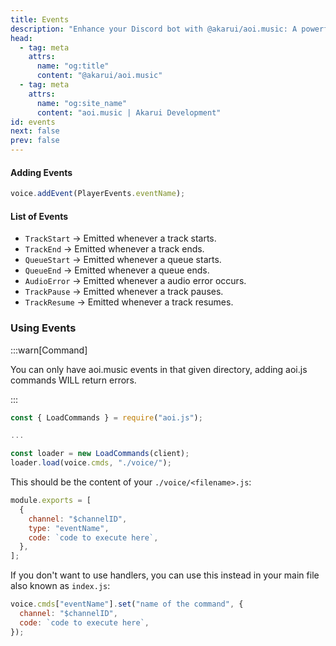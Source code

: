 ```yaml
---
title: Events
description: "Enhance your Discord bot with @akarui/aoi.music: A powerful TypeScript-based JavaScript library for music operations in aoi.js."
head:
  - tag: meta
    attrs:
      name: "og:title"
      content: "@akarui/aoi.music"
  - tag: meta
    attrs:
      name: "og:site_name"
      content: "aoi.music | Akarui Development"
id: events
next: false
prev: false
---
```


#### Adding Events

```js
voice.addEvent(PlayerEvents.eventName);
```

#### List of Events

- `TrackStart` &rarr; Emitted whenever a track starts.
- `TrackEnd` &rarr; Emitted whenever a track ends.
- `QueueStart` &rarr; Emitted whenever a queue starts.
- `QueueEnd` &rarr; Emitted whenever a queue ends.
- `AudioError` &rarr; Emitted whenever a audio error occurs.
- `TrackPause` &rarr; Emitted whenever a track pauses.
- `TrackResume` &rarr; Emitted whenever a track resumes.

### Using Events

:::warn[Command]

You can only have aoi.music events in that given directory, adding aoi.js commands WILL return errors.

:::

```js
const { LoadCommands } = require("aoi.js");

...

const loader = new LoadCommands(client);
loader.load(voice.cmds, "./voice/");
```

This should be the content of your `./voice/<filename>.js`:

```js
module.exports = [
  {
    channel: "$channelID",
    type: "eventName",
    code: `code to execute here`,
  },
];
```

If you don't want to use handlers, you can use this instead in your main file also known as `index.js`:

```js
voice.cmds["eventName"].set("name of the command", {
  channel: "$channelID",
  code: `code to execute here`,
});
```
